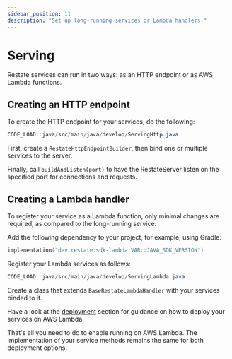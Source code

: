 ```yaml
---
sidebar_position: 11
description: "Set up long-running services or Lambda handlers."
---
```



# Serving
Restate services can run in two ways: as an HTTP endpoint or as AWS Lambda functions.

## Creating an HTTP endpoint

To create the HTTP endpoint for your services, do the following:

```java
CODE_LOAD::java/src/main/java/develop/ServingHttp.java
```

First, create a `RestateHttpEndpointBuilder`, then bind one or multiple services to the server.

Finally, call `buildAndListen(port)` to have the RestateServer listen on the specified port for connections and requests.

## Creating a Lambda handler

To register your service as a Lambda function,
only minimal changes are required, as compared to the long-running service:

Add the following dependency to your project, for example, using Gradle:

```kotlin
implementation("dev.restate:sdk-lambda:VAR::JAVA_SDK_VERSION")
```

Register your Lambda services as follows:

```java
CODE_LOAD::java/src/main/java/develop/ServingLambda.java
```

Create a class that extends `BaseRestateLambdaHandler` with your services binded to it.

Have a look at the [deployment](/deploy/lambda/lambda-java) section
for guidance on how to deploy your services on AWS Lambda.

<Admonition type="info">
That's all you need to do to enable running on AWS Lambda.
The implementation of your service methods remains the same for both deployment options.
</Admonition>


